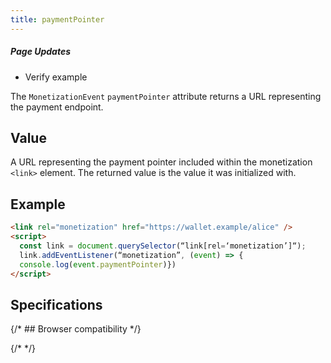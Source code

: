 ```yaml
---
title: paymentPointer
---
```



<div class='draft'>
  <h5>Page Updates</h5>
  <ul>
    <li>Verify example</li>
  </ul>
</div>

The `MonetizationEvent` `paymentPointer` attribute returns a URL representing the payment endpoint.

## Value

A URL representing the payment pointer included within the monetization `<link>` element. The returned value is the value it was initialized with.

## Example

```html
<link rel="monetization" href="https://wallet.example/alice" />
<script>
  const link = document.querySelector(“link[rel=‘monetization’]“);
  link.addEventListener(“monetization”, (event) => {
  console.log(event.paymentPointer)})
</script>
```

## Specifications

<Specification anchor='paymentpointer-attribute' />

{/* ## Browser compatibility */}

{/* <BrowserCompat json={data} /> */}